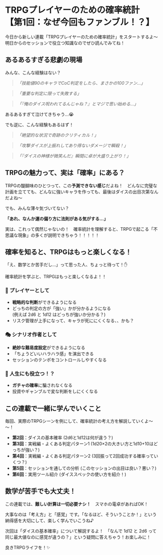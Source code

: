 
# TRPGプレイヤーのための確率統計 <br />【第1回：なぜ今回もファンブル！？】

今日から新しい連載「TRPGプレイヤーのための確率統計」をスタートするよ～　明日からのセッションで役立つ知識なのでぜひ読んでみてね！

<BlogImage src="niko.png" alt="" width={256} height={256} />

## あるあるすぎる悲劇の現場

みんな、こんな経験はない？

> _「技能値90のキャラでCoC判定をしたら、まさかの100ファン...」_

> _「重要な判定に限って失敗する」_

> _「『俺のダイス呪われてるんじゃね？』とマジで思い始める...」_

あるあるすぎて泣けてきちゃう...😭

<BlogImage src="awoo.png" alt="" width={256} height={256} />

でも逆に、こんな経験もあるはず！

> _「絶望的な状況で奇跡のクリティカル！」_

> _「攻撃ダイスが上振れしてあり得ないダメージで瞬殺！」_

> _「『ダイスの神様が微笑んだ』瞬間に卓が大盛り上がり！」_

<BlogImage src="niko.png" alt="" width={256} height={256} />

## TRPGの魅力って、実は「確率」にある？

TRPGの醍醐味のひとつって、この**予測できない感じ**だよね！　どんなに完璧な計画を立てても、どんなに強いキャラを作っても、最後はダイスの出目次第なんだよね～

でも、みんな薄々気づいてない？

**「あれ、なんか運の偏り方に法則がある気がする...」**

実は、これって偶然じゃないの！　確率統計を理解すると、TRPGで起こる「不思議な現象」の多くが説明できちゃう！！！！！

## 確率を知ると、TRPGはもっと楽しくなる！

「え、数学とか苦手だし...」って思った人、ちょっと待って！✋

確率統計を学ぶと、TRPGはもっと楽しくなるよ！！

### 🎲 プレイヤーとして

- **戦略的な判断**ができるようになる
- どっちの判定の方が「強い」かが分かるようになる <br /> (例えば 2d6 と 1d12 はどっちが強いか分かる？)
- リスク管理が上手になって、キャラが死ににくくなる、、かも？

### 🎭 シナリオ作者として

- **絶妙な難易度設定**ができるようになる
- 「ちょうどいいハラハラ感」を演出できる
- セッションのテンポをコントロールしやすくなる

### 🧠 人生にも役立つ！？

- **ガチャの確率**に騙されなくなる
- 投資やギャンブルで変な判断をしにくくなる

## この連載で一緒に学んでいくこと

毎回、実際のTRPGシーンを例にして、確率統計の考え方を解説していくよ～～！

- **第2回**：ダイスの基本確率 (2d6と1d12は何が違う？)    
- **第3回**：実戦編・よくある判定パターン1 (1d20×2の大きい方と1d10+10はどっちが強い？)
- **第4回**：実戦編・よくある判定パターン2 (3回振って2回成功する確率っていくつ？)
- **第5回**：セッションを通しての分析 (このセッションの出目は良い？悪い？)
- **第6回**：実用ツール紹介 (ダイススペックの使い方を紹介！)

## 数学が苦手でも大丈夫！

この連載では、**難しい計算は一切必要ナシ！**　スマホの電卓があればOK！

大事なのは「考え方」と「感覚」です。「なるほど、そういうことか！」という納得感を大切にして、楽しく学んでいこうね♪

次回は「ダイスの基本確率」について解説するよ！　「なんで 1d12 と 2d6 って同じ最大値なのに感覚が違うの？」という疑問に答えちゃう！お楽しみに！

良きTRPGライフを！✨

<BlogImage src="smile.png" alt="" width={256} height={256} />

<BlogLink category="stats-for-trpg" slug="2-basic-probability" />
